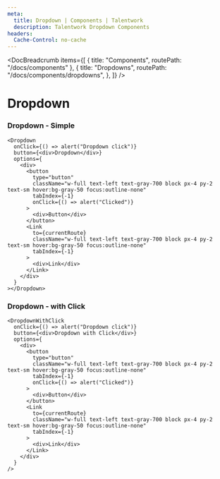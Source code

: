 ```yaml
---
meta:
  title: Dropdown | Components | Talentwork
  description: Talentwork Dropdown Components
headers:
  Cache-Control: no-cache
---
```



<DocBreadcrumb
  items={[
    { title: "Components", routePath: "/docs/components" },
    {
      title: "Dropdowns",
      routePath: "/docs/components/dropdowns",
    },
  ]}
/>

# Dropdown


### Dropdown - Simple

<PreviewDropdownsSimple />

```tsx
<Dropdown
  onClick={() => alert("Dropdown click")}
  button={<div>Dropdown</div>}
  options={
    <div>
      <button
        type="button"
        className="w-full text-left text-gray-700 block px-4 py-2 text-sm hover:bg-gray-50 focus:outline-none"
        tabIndex={-1}
        onClick={() => alert("Clicked")}
      >
        <div>Button</div>
      </button>
      <Link
        to={currentRoute}
        className="w-full text-left text-gray-700 block px-4 py-2 text-sm hover:bg-gray-50 focus:outline-none"
        tabIndex={-1}
      >
        <div>Link</div>
      </Link>
    </div>
  }
></Dropdown>
```


### Dropdown - with Click

<PreviewDropdownsWithClick />

```tsx
<DropdownWithClick
  onClick={() => alert("Dropdown click")}
  button={<div>Dropdown with Click</div>}
  options={
    <div>
      <button
        type="button"
        className="w-full text-left text-gray-700 block px-4 py-2 text-sm hover:bg-gray-50 focus:outline-none"
        tabIndex={-1}
        onClick={() => alert("Clicked")}
      >
        <div>Button</div>
      </button>
      <Link
        to={currentRoute}
        className="w-full text-left text-gray-700 block px-4 py-2 text-sm hover:bg-gray-50 focus:outline-none"
        tabIndex={-1}
      >
        <div>Link</div>
      </Link>
    </div>
  }
/>
```
